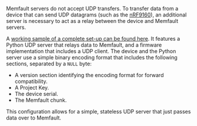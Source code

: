 Memfault servers do not accept UDP transfers. To transfer data from a device
that can send UDP datagrams (such as the
[nRF9160](https://developer.nordicsemi.com/nRF_Connect_SDK/doc/latest/nrf/samples/nrf9160/udp/README.html)),
an additional server is necessary to act as a relay between the device and
Memfault servers.

A
[working sample of a complete set-up can be found here](https://github.com/memfault/memfault-nRF9160-relay).
It features a Python UDP server that relays data to Memfault, and a firmware
implementation that includes a UDP client. The device and the Python server use
a simple binary encoding format that includes the following sections, separated
by a `NULL` byte:

- A version section identifying the encoding format for forward compatibility.
- A Project Key.
- The device serial.
- The Memfault chunk.

This configuration allows for a simple, stateless UDP server that just passes
data over to Memfault.
